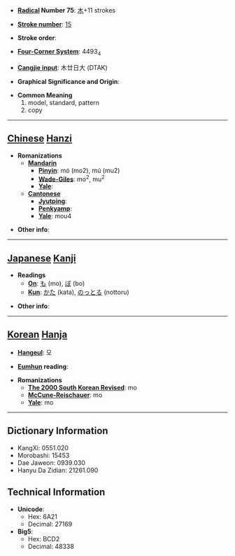 * '''[[Wiktionary:Chinese radical index| Radical]] Number 75''': [[Wiktionary:Chinese radical index 木|木]]+11 strokes

* '''[[Wiktionary:Chinese total strokes index|Stroke number]]''': [[Wiktionary:Chinese total strokes index 15|15]]

* '''Stroke order''': 

* '''[[Wiktionary:Chinese four corner index|Four-Corner System]]''': 4493<sub>4</sub>

* '''[[Wiktionary:Chinese Cangjie index|Cangjie input]]''': 木廿日大 (DTAK)

* '''Graphical Significance and Origin''': 

* '''Common Meaning'''
*#model, standard, pattern
*# copy


----

== [[Chinese]] [[Hanzi]] ==

* '''Romanizations'''
** '''[[Mandarin]]'''
*** '''[[Pinyin]]''': mó (mo2), mú (mu2)
*** '''[[Wade-Giles]]''': mo<sup>2</sup>, mu<sup>2</sup>
*** '''[[Yale]]''': 
** '''[[Cantonese]]'''
*** '''[[Jyutping]]''':
*** '''[[Penkyamp]]''': 
*** '''[[Yale]]''': mou4

* '''Other info''': 

----

== [[Japanese]] [[Kanji]] ==

* '''Readings'''
** '''[[On]]''': [[も]] (mo), [[ぼ]] (bo)
** '''[[Kun]]''': [[かた]] (kata), [[のっとる]] (nottoru)

* '''Other info''':  

----

== [[Korean]] [[Hanja]] ==

* '''[[Hangeul]]''': 모

* '''[[Eumhun]] reading''': 

* '''Romanizations'''
** '''[[The 2000 South Korean Revised Romanization|The 2000 South Korean Revised]]''': mo
** '''[[McCune-Reischauer]]''': mo
** '''[[Yale]]''': mo

----

== Dictionary Information ==

* KangXi: 0551.020
* Morobashi: 15453
* Dae Jaweon: 0939.030
* Hanyu Da Zidian: 21261.090

== Technical Information ==

* '''Unicode''':
** Hex: 6A21
** Decimal: 27169
* '''Big5''':
** Hex: BCD2
** Decimal: 48338